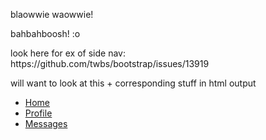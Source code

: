 
<p>
blaowwie waowwie!

bahbahboosh! :o


look here for ex of side nav: https://github.com/twbs/bootstrap/issues/13919

will want to look at this + corresponding stuff in html output

</p>
<!-- css: simple-sidebar.css -->

<div class="w3-sidebar w3-bar-block" style="width:25%"> 
<ul class="nav nav-pills nav-stacked">
  <li role="navigation" class="active"><a href="#">Home</a></li>
  <li role="navigation"><a href="#">Profile</a></li>
  <li role="navigation"><a href="#">Messages</a></li>
</ul>
</div>
